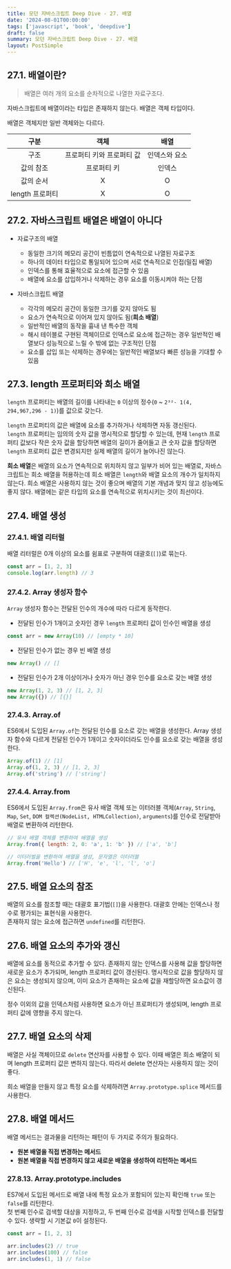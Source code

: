 ```yaml
---
title: 모던 자바스크립트 Deep Dive - 27. 배열
date: '2024-08-01T00:00:00'
tags: ['javascript', 'book', 'deepdive']
draft: false
summary: 모던 자바스크립트 Deep Dive - 27. 배열
layout: PostSimple
---
```


## 27.1. 배열이란?

> 배열은 여러 개의 요소를 순차적으로 나열한 자료구조다.

자바스크립트에 배열이라는 타입은 존재하지 않는다. 배열은 객체 타입이다.

배열은 객체지만 일반 객체와는 다르다.

|      구분       |           객체            |     배열      |
| :-------------: | :-----------------------: | :-----------: |
|      구조       | 프로퍼티 키와 프로퍼티 값 | 인덱스와 요소 |
|    값의 참조    |        프로퍼티 키        |    인덱스     |
|    값의 순서    |             X             |       O       |
| length 프로퍼티 |             X             |       O       |

## 27.2. 자바스크립트 배열은 배열이 아니다

- 자료구조의 배열

  - 동일한 크기의 메모리 공간이 빈틈없이 연속적으로 나열된 자료구조
  - 하나의 데이터 타입으로 통일되어 있으며 서로 연속적으로 인접(밀집 배열)
  - 인덱스를 통해 효율적으로 요소에 접근할 수 있음
  - 배열에 요소를 삽입하거나 삭제하는 경우 요소를 이동시켜야 하는 단점

- 자바스크립트 배열
  - 각각의 메모리 공간이 동일한 크기를 갖지 않아도 됨
  - 요소가 연속적으로 이어져 있지 않아도 됨(**희소 배열**)
  - 일반적인 배열의 동작을 흉내 낸 특수한 객체
  - 해시 테이블로 구현된 객체이므로 인덱스로 요소에 접근하는 경우 일반적인 배열보다 성능적으로 느릴 수 밖에 없는 구조적인 단점
  - 요소를 삽입 또는 삭제하는 경우에는 일반적인 배열보다 빠른 성능을 기대할 수 있음

## 27.3. length 프로퍼티와 희소 배열

`length` 프로퍼티는 배열의 길이를 나타내는 `0` 이상의 정수(`0` ~ `2³²- 1(4, 294,967,296 - 1)`)를 값으로 갖는다.

`length` 프로퍼티의 값은 배열에 요소를 추가하거나 삭제하면 자동 갱신된다.  
`length` 프로퍼티는 임의의 숫자 값을 명시적으로 할당할 수 있는데, 현재 `length` 프로퍼티 값보다 작은 숫자 값을 할당하면 배열의 길이가 줄어들고 큰 숫자 값을 할당하면 `length` 프로퍼티 값은 변경되지만 실제 배열의 길이가 늘어나진 않는다.

**희소 배열**은 배열의 요소가 연속적으로 위치하지 않고 일부가 비어 있는 배열로, 자바스크립트는 희소 배열을 허용하는데 희소 배열은 `length`와 배열 요소의 개수가 일치하지 않는다. 희소 배열은 사용하지 않는 것이 좋으며 배열의 기본 개념과 맞지 않고 성능에도 좋지 않다. 배열에는 같은 타입의 요소를 연속적으로 위치시키는 것이 최선이다.

## 27.4. 배열 생성

### 27.4.1. 배열 리터럴

배열 리터럴은 0개 이상의 요소를 쉼표로 구분하여 대괄호(`[]`)로 묶는다.

```js
const arr = [1, 2, 3]
console.log(arr.length) // 3
```

### 27.4.2. Array 생성자 함수

`Array` 생성자 함수는 전달된 인수의 개수에 따라 다르게 동작한다.

- 전달된 인수가 1개이고 숫자인 경우 `length` 프로퍼티 값이 인수인 배열을 생성

```js
const arr = new Array(10) // [empty * 10]
```

- 전달된 인수가 없는 경우 빈 배열 생성

```js
new Array() // []
```

- 전달된 인수가 2개 이상이거나 숫자가 아닌 경우 인수를 요소로 갖는 배열 생성

```js
new Array(1, 2, 3) // [1, 2, 3]
new Array({}) // [{}]
```

### 27.4.3. Array.of

ES6에서 도입된 `Array.of`는 전달된 인수를 요소로 갖는 배열을 생성한다. Array 생성자 함수와 다르게 전달된 인수가 1개이고 숫자이더라도 인수를 요소로 갖는 배열을 생성한다.

```js
Array.of(1) // [1]
Array.of(1, 2, 3) // [1, 2, 3]
Array.of('string') // ['string']
```

### 27.4.4. Array.from

ES6에서 도입된 `Array.from`은 유사 배열 객체 또는 이터러블 객체(`Array`, `String`, `Map`, `Set`, `DOM 컬렉션(NodeList, HTMLCollection)`, `arguments`)를 인수로 전달받아 배열로 변환하여 리턴한다.

```js
// 유사 배열 객체를 변환하여 배열을 생성
Array.from({ length: 2, 0: 'a', 1: 'b' }) // ['a', 'b']

// 이터러벌을 변환하여 배열을 생성, 문자열은 이터러블
Array.from('Hello') // ['H', 'e', 'l', 'l', 'o']
```

## 27.5. 배열 요소의 참조

배열의 요소를 참조할 때는 대괄호 표기법(`[]`)을 사용한다. 대괄호 안에는 인덱스나 정수로 평가되는 표현식을 사용한다.  
존재하지 않는 요소에 접근하면 `undefined`를 리턴한다.

## 27.6. 배열 요소의 추가와 갱신

배열에 요소를 동적으로 추가할 수 있다. 존재하지 않는 인덱스를 사용해 값을 할당하면 새로운 요소가 추가되며, length 프로퍼티 값이 갱신된다. 명시적으로 값을 할당하지 않은 요소는 생성되지 않으며, 이미 요소가 존재하는 요소에 값을 재할당하면 요소값이 갱신된다.

정수 이외의 값을 인덱스처럼 사용하면 요소가 아닌 프로퍼티가 생성되며, length 프로퍼티 값에 영향을 주지 않는다.

## 27.7. 배열 요소의 삭제

배열은 사실 객체이므로 `delete` 연산자를 사용할 수 있다. 이때 배열은 희소 배열이 되며 length 프로퍼티 값은 변하지 않는다. 따라서 delete 연산자는 사용하지 않는 것이 좋다.

희소 배열을 만들지 않고 특정 요소를 삭제하려면 `Array.prototype.splice` 메서드를 사용한다.

## 27.8. 배열 메서드

배열 메서드는 결과물을 리턴하는 패턴이 두 가지로 주의가 필요하다.

- **원본 배열을 직접 변경하는 메서드**
- **원본 배열을 직접 변경하지 않고 새로운 배열을 생성하여 리턴하는 메서드**

### 27.8.13. Array.prototype.includes

ES7에서 도입된 메서드로 배열 내에 특정 요소가 포함되어 있는지 확인해 `true` 또는 `false`를 리턴한다.  
첫 번째 인수로 검색할 대상을 지정하고, 두 번째 인수로 검색을 시작할 인덱스를 전달할 수 있다. 생략할 시 기본값 `0`이 설정된다.

```js
const arr = [1, 2, 3]

arr.includes(2) // true
arr.includes(100) // false
arr.includes(1, 1) // false
```
